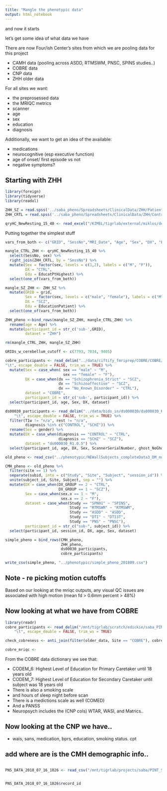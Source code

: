 ```yaml
---
title: "Mangle the phenotypic data"
output: html_notebook
---
```


and now it starts

let's get some idea of what data we have

There are now Four/ish Center's sites from which we are pooling data for this project

+ CAMH data (pooling across ASDD, RTMSWM, PNSC, SPINS studies..)
+ COBRE data
+ CNP data
+ ZHH older data

For all sites we want:

+ the preprosessed data
+ the MRIQC metrics
+ scanner
+ age
+ sex
+ education
+ diagnosis

Additionally, we want to get an idea of the available:

+ medications
+ neurocognitive (esp executive function)
+ age of onset/ first episode vs not
+ negative symptoms?

## Starting with ZHH 

```r
library(foreign)
library(tidyverse)
library(readxl)
```

```r


ZHH_SZ = read.spss('../saba_pheno/Spreadsheets/ClinicalData/ZHH/Patient\ Sample\ 7-30-18.sav', to.data.frame=TRUE)
ZHH_CRTL = read.spss('../saba_pheno/Spreadsheets/ClinicalData/ZHH/Control Sample 7-30-18.sav', to.data.frame=TRUE)

qryHC_NewResting_15_40 <- read_excel("/KIMEL/tigrlab/external/miklos/demographics/qryHC_NewResting_15-40.xlsx")

```


Putting together the simplest stuff

```r

vars_from_both <- c("GRID", "SessNo","MRI_Date", "Age", "Sex", "DX", "Edu")

mangle_CTRL_ZHH <- qryHC_NewResting_15_40 %>%
  select(SessNo, sex) %>%
  right_join(ZHH_CRTL, by = "SessNo") %>%
  mutate(Sex = factor(sex, levels = c(1,2), labels = c("M", "F")),
         DX = "CTRL",
         Edu = EducatPtHighest) %>%
  select(one_of(vars_from_both))

mangle_SZ_ZHH <- ZHH_SZ %>%
  mutate(GRID = grid,
         Sex = factor(sex, levels = c("male", "female"), labels = c("M", "F")),
         DX = "SCZ",
         Edu = EducationPatient) %>%
  select(one_of(vars_from_both))

ZHH_pheno <-bind_rows(mangle_SZ_ZHH, mangle_CTRL_ZHH) %>%
  rename(age = Age) %>%
  mutate(participant_id = str_c('sub-',GRID),
         dataset = "ZHH")

rm(mangle_CTRL_ZHH, mangle_SZ_ZHH)

GRIDs_w_cerebellum_cutoff <- c(7793, 7834, 9405)
```

```r
cobre_participants <- read_delim("../data/ciftify_fmriprep/COBRE/COBRE/participants.tsv",
"\t", escape_double = FALSE, trim_ws = TRUE) %>%
  mutate(Sex = case_when( sex == "male" ~ "M",
                          sex == "female" ~ "F"),
         DX = case_when(dx == "Schizophrenia_Strict" ~ "SCZ",
                        dx == "Schizoaffective" ~ "SCZ",
                        dx == "No_Known_Disorder" ~ "CTRL"),
         dataset = "COBRE",
         participant_id = str_c('sub-', participant_id)) %>%
  select(participant_id, age, Sex, DX, dataset)

```

```r

ds00030_participants <- read_delim("../data/bids_in/ds000030/ds000030_R1.0.5/participants.tsv", 
    "\t", escape_double = FALSE, trim_ws = TRUE) %>%
  filter(T1w != "n/a", rest != "n/a",
         diagnosis %in% c("CONTROL", "SCHZ")) %>%
  rename(Sex = gender) %>%
  mutate(DX = case_when(diagnosis == "CONTROL" ~ "CTRL",
                        diagnosis == "SCHZ" ~ "SCZ"),
         dataset = "ds000030_R1.0.5") %>%
  select(participant_id, age, DX, Sex, ScannerSerialNumber, ghost_NoGhost, dataset)

```

```r
old_pheno <- read_csv("../phenotypic/NEWallSubjects_completeData3_DM_not_sexmatched.csv")

CMH_pheno <- old_pheno %>% 
  filter(site == 1) %>%
  separate(subid, into = c("Study", "Site", "Subject", "session_id")) %>%
  unite(subject_id, Site, Subject, sep = "") %>%
  mutate(DX = case_when(DX_GROUP == 2 ~ "CTRL",
                        DX_GROUP == 1 ~ "SCZ"),
         Sex = case_when(sex.x == 1 ~ "M",
                         sex.x == 2 ~ "F"),
         dataset = case_when(Study == "SPN01" ~ "SPINS",
                             Study == "RTMSWM" ~ "RTMSWM",
                             Study == "ASDD" ~ "ASDD",
                             Study == "DTI" ~ "DTI3T",
                             Study == "PNS" ~ "PNSC"),
         participant_id = str_c("sub-", subject_id)) %>%
  select(participant_id, session_id, DX, age, Sex, dataset)

```

```r
simple_pheno = bind_rows(CMH_pheno,
                         ZHH_pheno,
                         ds00030_participants,
                         cobre_participants)
```


```r
write_csv(simple_pheno, "../phenotypic/simple_pheno_201809.csv")
```


## Note - re picking motion cutoffs

Based on our looking at the mriqc outputs, any visual QC issues are associated with high motion (mean fd > 0.6mm percent > 48%)

## Now looking at what we have from COBRE

```r
library(readr)
cobre_participants <- read_delim("/mnt/tigrlab/scratch/edickie/saba_PINT/ciftify_fmriprep/COBRE/COBRE/participants.tsv", 
    "\t", escape_double = FALSE, trim_ws = TRUE)

check_cobreness <- anti_join(filter(older_data, Site == "COBRE"), cobre_participants, by = c("name" = "participant_id"))
```


```r
cobre_mriqc <- 
```

From the COBRE data dictionary we see that:

+ CODEM_6: Highest Level of Education for Primary Caretaker until 18 years old
+ CODEM_7: Highest Level of Education for Secondary Caretaker until subject was 18 years old
+ There is also a smoking scale 
+ and hours of sleep night before scan
+ There is a medictions scale as well (COMED)
+ And a PANSS
+ Neuropsych includes the (CNP cols) WTAR, WASI, and Matrics..

## Now looking at the CNP we have..

+ wais, sans, medication, bprs, education, smoking status. cpt

## add where are is the CMH demographic info..

```r

```
```r
PNS_DATA_2018_07_16_1026 <- read_csv("/mnt/tigrlab/projects/saba/PINT_SCZ/new_analyses_20170412/Summer2018/Spreadsheets/ClinicalData/PNS/PNS_DATA_2018-07-16_1026.csv")


PNS_DATA_2018_07_16_1026$record_id

```
